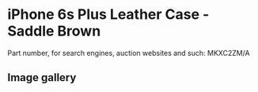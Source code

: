 
# iPhone 6s Plus Leather Case - Saddle Brown

Part number, for search engines, auction websites and such: MKXC2ZM/A

## Image gallery

<div style={{ width: "768px" }}>
  <GalleryComponent
    images={[
      {
        original: "/everysource/MKXC2.webp",
        thumbnail: "/everypreview/MKXC2.webp",
      },
      {
        original: "/everysource/MKXC2_AV1_GOLD.webp",
        thumbnail: "/everypreview/MKXC2_AV1_GOLD.webp",
      },
      {
        original: "/everysource/MKXC2_AV1_SILVER.webp",
        thumbnail: "/everypreview/MKXC2_AV1_SILVER.webp",
      },
      {
        original: "/everysource/MKXC2_AV1_SPACE_GRAY.webp",
        thumbnail: "/everypreview/MKXC2_AV1_SPACE_GRAY.webp",
      }
    ]}
  />
</div>